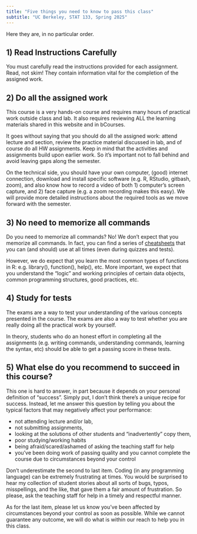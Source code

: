 ```yaml
---
title: "Five things you need to know to pass this class"
subtitle: "UC Berkeley, STAT 133, Spring 2025"
---
```



Here they are, in no particular order.

 

## 1) Read Instructions Carefully

You must carefully read the instructions provided for each assignment. Read, not skim! They contain information vital for the completion of the assigned work.

 

## 2) Do all the assigned work

This course is a very hands-on course and requires many hours of practical work outside class and lab. It also requires reviewing ALL the learning materials shared in this website and in bCourses. 

It goes without saying that you should do all the assigned work: attend lecture and section, review the practice material discussed in lab, and of course do all HW assignments. Keep in mind that the activities and assignments build upon earlier work. So it's important not to fall behind and avoid leaving gaps along the semester.

On the technical side, you should have your own computer, (good) internet connection, download and install specific software (e.g. R, RStudio, gitbash, zoom), and also know how to record a video of both 1) computer's screen capture, and 2) face capture (e.g. a zoom recording makes this easy). We will provide more detailed instructions about the required tools as we move forward with the semester.

 

## 3) No need to memorize all commands

Do you need to memorize all commands? No! We don't expect that you memorize all commands. In fact, you can find a series of [cheatsheets](./cheatsheets.html) that you can (and should) use at all times (even during quizzes and tests).

However, we do expect that you learn the most common types of functions in R: e.g. library(), function(), help(), etc. More important, we expect that you understand the "logic" and working principles of certain data objects, common programming structures, good practices, etc.

 

## 4) Study for tests

The exams are a way to test your understanding of the various concepts presented in the course. The exams are also a way to test whether you are really doing all the practical work by yourself.

In theory, students who do an honest effort in completing all the assignments (e.g. writing commands, understanding commands, learning the syntax, etc) should be able to get a passing score in these tests.

 

## 5) What else do you recommend to succeed in this course?

This one is hard to answer, in part because it depends on your personal definition of "success". Simply put, I don't think there's a unique recipe for success. Instead, let me answer this question by telling you about the typical factors that may negatively affect your performance:

- not attending lecture and/or lab,
- not submitting assignments,
- looking at the solutions of other students and "inadvertently" copy them,
- poor studying/working habits
- being afraid/scared/ashamed of asking the teaching staff for help
- you've been doing work of passing quality and you cannot complete the course due to circumstances beyond your control

Don't underestimate the second to last item. Coding (in any programming language) can be extremely frustrating at times. You would be surprised to hear my collection of student stories about all sorts of bugs, typos, misspellings, and the like, that gave them a fair amount of frustration. So please, ask the teaching staff for help in a timely and respectful manner.

As for the last item, please let us know you've been affected by circumstances beyond your control as soon as possible. While we cannot guarantee any outcome, we will do what is within our reach to help you in this class.

 
